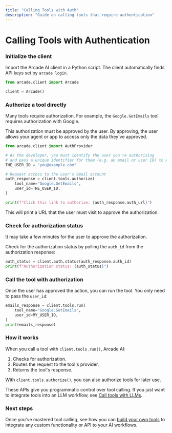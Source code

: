 ```yaml
---
title: "Calling Tools with Auth"
description: "Guide on calling tools that require authentication"
---
```


# Calling Tools with Authentication


<Steps>

### Initialize the client

Import the Arcade AI client in a Python script. The client automatically finds
API keys set by `arcade login`.

```python
from arcade.client import Arcade

client = Arcade()
```

### Authorize a tool directly

Many tools require authorization. For example, the `Google.GetEmails` tool
requires authorization with Google.

This authorization must be approved by the user. By approving, the user allows
your agent or app to access only the data they've approved.

```python
from arcade.client import AuthProvider

# As the developer, you must identify the user you're authorizing
# and pass a unique identifier for them (e.g. an email or user ID) to Arcade:
THE_USER_ID = "you@example.com"

# Request access to the user's Gmail account
auth_response = client.tools.authorize(
    tool_name="Google.GetEmails",
    user_id=THE_USER_ID,
)

print(f"Click this link to authorize: {auth_response.auth_url}")
```

This will print a URL that the user must visit to approve the authorization.

### Check for authorization status

It may take a few minutes for the user to approve the authorization.

Check for the authorization status by polling the `auth_id` from the
authorization response:

```python
auth_status = client.auth.status(auth_response.auth_id)
print(f"Authorization status: {auth_status}")
```

### Call the tool with authorization

Once the user has approved the action, you can run the tool. You only need to
pass the `user_id`:

```python
emails_response = client.tools.run(
    tool_name="Google.GetEmails",
    user_id=MY_USER_ID,
)
print(emails_response)
```

### How it works

When you call a tool with `client.tools.run()`, Arcade AI:

1. Checks for authorization.
2. Routes the request to the tool's provider.
3. Returns the tool's response.

With `client.tools.authorize()`, you can also authorize tools for later use.

These APIs give you programmatic control over tool calling. If you just want to
integrate tools into an LLM workflow, see
[Call tools with LLMs](/guides/llmtoolcalling).

</Steps>

### Next steps

Once you've mastered tool calling, see how you can
[build your own tools](/guides/custom-tools) to integrate any custom
functionality or API to your AI workflows.
